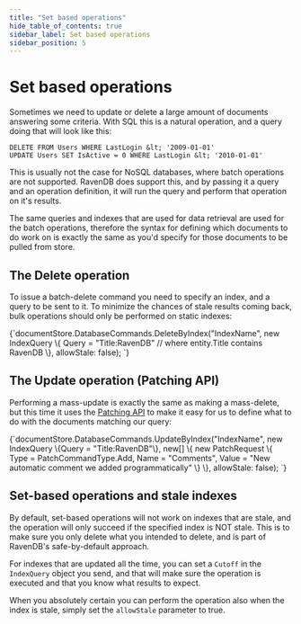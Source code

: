 ```yaml
---
title: "Set based operations"
hide_table_of_contents: true
sidebar_label: Set based operations
sidebar_position: 5
---
```



# Set based operations

Sometimes we need to update or delete a large amount of documents answering some criteria. With SQL this is a natural operation, and a query doing that will look like this:

    DELETE FROM Users WHERE LastLogin &lt; '2009-01-01'
    UPDATE Users SET IsActive = 0 WHERE LastLogin &lt; '2010-01-01'

This is usually not the case for NoSQL databases, where batch operations are not supported. RavenDB does support this, and by passing it a query and an operation definition, it will run the query and perform that operation on it's results.

The same queries and indexes that are used for data retrieval are used for the batch operations, therefore the syntax for defining which documents to do work on is exactly the same as you'd specify for those documents to be pulled from store.

## The Delete operation

To issue a batch-delete command you need to specify an index, and a query to be sent to it. To minimize the chances of stale results coming back, bulk operations should only be performed on static indexes:

<TabItem value="setbased1" label="setbased1">
<CodeBlock language="csharp">
{`documentStore.DatabaseCommands.DeleteByIndex("IndexName",
                                             new IndexQuery
                                             	\{
                                             		Query = "Title:RavenDB" // where entity.Title contains RavenDB
                                             	\}, allowStale: false);
`}
</CodeBlock>
</TabItem>

## The Update operation (Patching API)

Performing a mass-update is exactly the same as making a mass-delete, but this time it uses the [Patching API](partial-document-updates) to make it easy for us to define what to do with the documents matching our query:

<TabItem value="setbased2" label="setbased2">
<CodeBlock language="csharp">
{`documentStore.DatabaseCommands.UpdateByIndex("IndexName",
                                             new IndexQuery \{Query = "Title:RavenDB"\},
                                             new[]
                                             	\{
                                             		new PatchRequest
                                             			\{
                                             				Type = PatchCommandType.Add,
                                             				Name = "Comments",
                                             				Value = "New automatic comment we added programmatically"
                                             			\}
                                             	\}, allowStale: false);
`}
</CodeBlock>
</TabItem>

## Set-based operations and stale indexes

By default, set-based operations will not work on indexes that are stale, and the operation will only succeed if the specified index is NOT stale. This is to make sure you only delete what you intended to delete, and is part of RavenDB's safe-by-default approach.

For indexes that are updated all the time, you can set a `Cutoff` in the `IndexQuery` object you send, and that will make sure the operation is executed and that you know what results to expect.

When you absolutely certain you can perform the operation also when the index is stale, simply set the `allowStale` parameter to true.